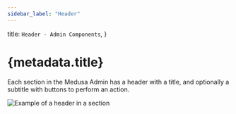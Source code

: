 ```yaml
---
sidebar_label: "Header"
---
```



  title: `Header - Admin Components`,
}

# {metadata.title}

Each section in the Medusa Admin has a header with a title, and optionally a subtitle with buttons to perform an action.

![Example of a header in a section](https://res.cloudinary.com/dza7lstvk/image/upload/v1728288562/Medusa%20Resources/header_dtz4gl.png)
